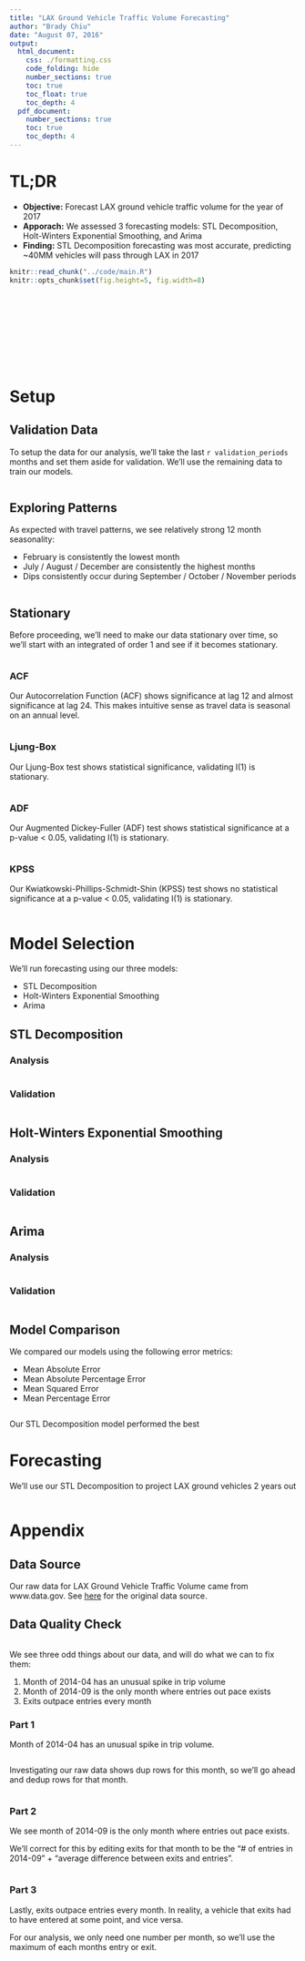 ```yaml
---
title: "LAX Ground Vehicle Traffic Volume Forecasting"
author: "Brady Chiu"
date: "August 07, 2016"
output:
  html_document:
    css: ./formatting.css
    code_folding: hide
    number_sections: true
    toc: true
    toc_float: true
    toc_depth: 4
  pdf_document:
    number_sections: true
    toc: true
    toc_depth: 4
---
```


# TL;DR

* __Objective:__ Forecast LAX ground vehicle traffic volume for the year of 2017
* __Apporach:__ We assessed 3 forecasting models: STL Decomposition, Holt-Winters Exponential Smoothing, and Arima  
* __Finding:__ STL Decomposition forecasting was most accurate, predicting ~40MM vehicles will pass through LAX in 2017

```r
knitr::read_chunk("../code/main.R")
knitr::opts_chunk$set(fig.height=5, fig.width=8)
```
```r
```
```r
```
```r
```
```r
```
```r
```
```r
```
```r
```
```r
```
```r
```
```r
```

# Setup

## Validation Data

To setup the data for our analysis, we'll take the last `r validation_periods` months and set them aside for validation. We'll use the remaining data to train our models.

```r
```

## Exploring Patterns

As expected with travel patterns, we see relatively strong 12 month seasonality:

* February is consistently the lowest month  
* July / August / December are consistently the highest months  
* Dips consistently occur during September / October / November periods  

```r
```

## Stationary

Before proceeding, we'll need to make our data stationary over time, so we'll start with an integrated of order 1 and see if it becomes stationary.

```r
```

### ACF

Our Autocorrelation Function (ACF) shows significance at lag 12 and almost significance at lag 24. This makes intuitive sense as travel data is seasonal on an annual level.

```r
```

### Ljung-Box

Our Ljung-Box test shows statistical significance, validating I(1) is stationary.

```r
```

### ADF

Our Augmented Dickey-Fuller (ADF) test shows statistical significance at a p-value < 0.05, validating I(1) is stationary.

```r
```

### KPSS

Our Kwiatkowski-Phillips-Schmidt-Shin (KPSS) test shows no statistical significance at a p-value < 0.05, validating I(1) is stationary.

```r
```

# Model Selection

We'll run forecasting using our three models:

* STL Decomposition  
* Holt-Winters Exponential Smoothing  
* Arima  

## STL Decomposition

### Analysis

```r
```

### Validation

```r
```

## Holt-Winters Exponential Smoothing

### Analysis

```r
```

### Validation

```r
```

## Arima

### Analysis

```r
```

### Validation

```r
```

## Model Comparison

We compared our models using the following error metrics:  

* Mean Absolute Error  
* Mean Absolute Percentage Error  
* Mean Squared Error    
* Mean Percentage Error  

```r
```

Our STL Decomposition model performed the best

# Forecasting

We'll use our STL Decomposition to project LAX ground vehicles 2 years out

```r
```

# Appendix

## Data Source

Our raw data for LAX Ground Vehicle Traffic Volume came from www.data.gov. See [here](https://catalog.data.gov/dataset/los-angeles-international-airport-ground-vehicle-traffic-volume-cb231) for the original data source.

## Data Quality Check

```r
```

We see three odd things about our data, and will do what we can to fix them:

1.  Month of 2014-04 has an unusual spike in trip volume
2.  Month of 2014-09 is the only month where entries out pace exists
3.  Exits outpace entries every month

### Part 1

Month of 2014-04 has an unusual spike in trip volume.

```r
```

Investigating our raw data shows dup rows for this month, so we'll go ahead and dedup rows for that month.

```r
```

### Part 2

We see month of 2014-09 is the only month where entries out pace exists.

We'll correct for this by editing exits for that month to be the "# of entries in 2014-09" + "average difference between exits and entries".

```r
```

### Part 3

Lastly, exits outpace entries every month. In reality, a vehicle that exits had to have entered at some point, and vice versa. 

For our analysis, we only need one number per month, so we'll use the maximum of each months entry or exit.

```r
```